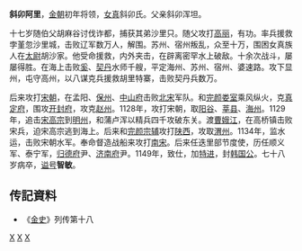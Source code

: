 '''斜卯阿里'''，[[金朝|金朝]]初年将领，[[女真|女真]]斜卯氏。父亲斜卯浑坦。

十七岁随伯父胡麻谷讨伐诈都，捕获其弟沙里只。随父攻打[[高丽|高丽]]，有功。率兵援救孛堇忽沙里城，击败辽军数万人，解围。苏州、宿州叛乱，众至十万，围困女真族人在[[太尉|太尉]]胡沙家。他受命援救，内外夹击，在辟离密罕水上破敌。十余次战斗，屡屡得胜。在海上击败[[奚|奚]]、[[契丹|契丹]]水师千艘，平定海州、苏州、宿州、婆速路。攻下显州，屯守高州，以八谋克兵援救胡里特寨，击败契丹兵数万。

后来攻打[[宋朝|宋朝]]，在孟阳、[[保州|保州]]、[[中山府|中山府]]击败[[北宋|北宋]]军队。和[[完颜娄室|完颜娄室]]乘风纵火，克[[真定府|真定府]]，围攻[[开封府|开封府]]，攻克[[赵州|赵州]]。1128年，攻打宋朝，取[[阳谷|阳谷]]、[[莘县|莘县]]、[[海州|海州]]。1129年，追击[[宋高宗|宋高宗]]到[[明州|明州]]，和蒲卢浑以精兵四千攻破东关。渡[[曹娥江|曹娥江]]，在高桥镇击败宋兵，迫宋高宗逃到海上。后来和[[完颜宗辅|完颜宗辅]]攻打[[陕西|陕西]]，攻取[[渭州|渭州]]。1134年，监水运，击败宋朝水军。奉命督造战船来攻打[[南宋|南宋]]。后来任迭里部节度使，历任顺义军、泰宁军，[[归德府|归德府]]尹、[[济南府|济南府]]尹。1149年，致仕，加[[特进|特进]]，封[[韩国公|韩国公]]。七十八岁病卒，[[谥号|谥号]]'''智敏'''。
==传記資料== 
* 《[[金史|金史]]》列传第十八

[[分类:金朝公爵|X]]
[[分类:金朝官员|X]]
[[分类:金朝女真人|X]]